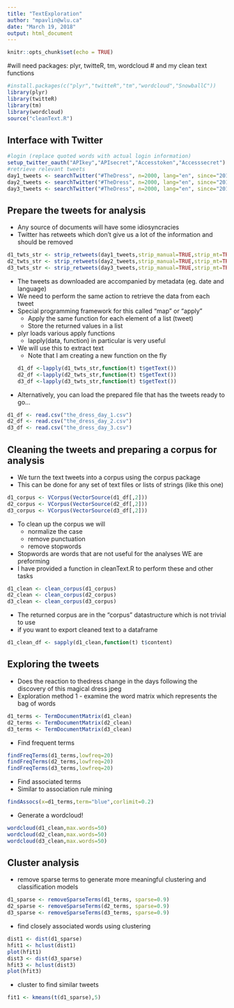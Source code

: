 ---
title: "TextExploration"
author: "mpavlin@wlu.ca"
date: "March 19, 2018"
output: html_document
---

```{r setup, include=FALSE}
knitr::opts_chunk$set(echo = TRUE)
```



#will need packages: plyr, twitteR, tm, wordcloud
# and my clean text functions
```{r warning=FALSE}
#install.packages(c("plyr","twitteR","tm","wordcloud","SnowballC"))
library(plyr)
library(twitteR)
library(tm)
library(wordcloud)
source("cleanText.R")
```

## Interface with Twitter

```{r eval=FALSE}
#login (replace quoted words with actual login information)
setup_twitter_oauth("APIkey","APIsecret","Accesstoken","Accesssecret")
#retrieve relevant tweets
day1_tweets <- searchTwitter("#TheDress", n=2000, lang="en", since="2015-02-27", until="2015-02-28")
day2_tweets <- searchTwitter("#TheDress", n=2000, lang="en", since="2015-02-28", until="2015-03-01")
day3_tweets <- searchTwitter("#TheDress", n=2000, lang="en", since="2015-03-01", until="2015-03-02")
```

## Prepare the tweets for analysis

* Any source of documents will have some idiosyncracies
* Twitter has retweets which don't give us a lot of the information and should be removed
```{r eval=FALSE}
d1_twts_str <- strip_retweets(day1_tweets,strip_manual=TRUE,strip_mt=TRUE)
d2_twts_str <- strip_retweets(day2_tweets,strip_manual=TRUE,strip_mt=TRUE)
d3_twts_str <- strip_retweets(day3_tweets,strip_manual=TRUE,strip_mt=TRUE)
```

* The tweets as downloaded are accompanied by metadata (eg. date and language)
* We need to perform the same action to retrieve the data from each tweet
* Special programming framework for this called "map" or "apply"
    + Apply the same function for each element of a list (tweet)
    + Store the returned values in a list
* plyr loads various apply functions
    + lapply(data, function) in particular is very useful
* We will use this to extract text
    + Note that I am creating a new function on the fly
```{r eval=FALSE}
d1_df <-lapply(d1_twts_str,function(t) t$getText())
d2_df <-lapply(d2_twts_str,function(t) t$getText())
d3_df <-lapply(d3_twts_str,function(t) t$getText())
```

* Alternatively, you can load the prepared file that has the tweets ready to go...
```{r}
d1_df <- read.csv("the_dress_day_1.csv")
d2_df <- read.csv("the_dress_day_2.csv")
d3_df <- read.csv("the_dress_day_3.csv")
```

## Cleaning the tweets and preparing a corpus for analysis

*  We turn the text tweets into a corpus using the corpus package
*  This can be done for any set of text files or lists of strings (like this one)
```{r}
d1_corpus <- VCorpus(VectorSource(d1_df[,2]))
d2_corpus <- VCorpus(VectorSource(d2_df[,2]))
d3_corpus <- VCorpus(VectorSource(d3_df[,2]))
```

*  To clean up the corpus we will 
    +  normalize the case 
    +  remove punctuation
    +  remove stopwords
*  Stopwords are words that are not useful for the analyses WE are preforming
*  I have provided a function in cleanText.R to perform these and other tasks
```{r}
d1_clean <- clean_corpus(d1_corpus)
d2_clean <- clean_corpus(d2_corpus)
d3_clean <- clean_corpus(d3_corpus)
```

* The returned corpus are in the "corpus" datastructure which is not trivial to use
* if you want to export cleaned text to a dataframe
```{r}
d1_clean_df <- sapply(d1_clean,function(t) t$content)
```

## Exploring the tweets

*  Does the reaction to thedress change in the days following the discovery of this magical dress jpeg
* Exploration method 1 - examine the word matrix which represents the bag of words
```{r}
d1_terms <- TermDocumentMatrix(d1_clean)
d2_terms <- TermDocumentMatrix(d2_clean)
d3_terms <- TermDocumentMatrix(d3_clean)
```

* Find frequent terms
```{r}
findFreqTerms(d1_terms,lowfreq=20)
findFreqTerms(d2_terms,lowfreq=20)
findFreqTerms(d3_terms,lowfreq=20)
```

* Find associated terms
* Similar to association rule mining
```{r}
findAssocs(x=d1_terms,term="blue",corlimit=0.2)
```

* Generate a wordcloud!
```{r}
wordcloud(d1_clean,max.words=50)
wordcloud(d2_clean,max.words=50)
wordcloud(d3_clean,max.words=50)
```

## Cluster analysis
* remove sparse terms to generate more meaningful clustering and classification models
```{r}
d1_sparse <- removeSparseTerms(d1_terms, sparse=0.9)
d2_sparse <- removeSparseTerms(d2_terms, sparse=0.9)
d3_sparse <- removeSparseTerms(d3_terms, sparse=0.9)
```

* find closely associated words using clustering
```{r}
dist1 <- dist(d1_sparse)
hfit1 <- hclust(dist1)
plot(hfit1)
dist3 <- dist(d3_sparse)
hfit3 <- hclust(dist3)
plot(hfit3)
```

* cluster to find similar tweets
```{r}
fit1 <- kmeans(t(d1_sparse),5)
```
